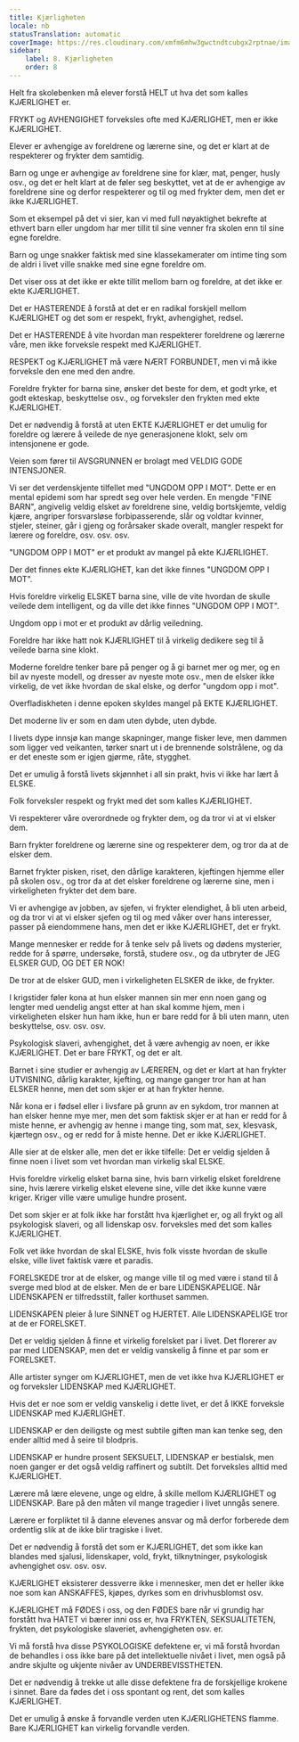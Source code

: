 ```yaml
---
title: Kjærligheten
locale: nb
statusTranslation: automatic
coverImage: https://res.cloudinary.com/xmfm6mhw3gwctndtcubgx2rptnae/image/upload/v1740337243/small_cover_educacion_fundamental_a051170f1c.webp
sidebar:
    label: 8. Kjærligheten
    order: 8
---
```

Helt fra skolebenken må elever forstå HELT ut hva det som kalles KJÆRLIGHET er.

FRYKT og AVHENGIGHET forveksles ofte med KJÆRLIGHET, men er ikke KJÆRLIGHET.

Elever er avhengige av foreldrene og lærerne sine, og det er klart at de respekterer og frykter dem samtidig.

Barn og unge er avhengige av foreldrene sine for klær, mat, penger, husly osv., og det er helt klart at de føler seg beskyttet, vet at de er avhengige av foreldrene sine og derfor respekterer og til og med frykter dem, men det er ikke KJÆRLIGHET.

Som et eksempel på det vi sier, kan vi med full nøyaktighet bekrefte at ethvert barn eller ungdom har mer tillit til sine venner fra skolen enn til sine egne foreldre.

Barn og unge snakker faktisk med sine klassekamerater om intime ting som de aldri i livet ville snakke med sine egne foreldre om.

Det viser oss at det ikke er ekte tillit mellom barn og foreldre, at det ikke er ekte KJÆRLIGHET.

Det er HASTERENDE å forstå at det er en radikal forskjell mellom KJÆRLIGHET og det som er respekt, frykt, avhengighet, redsel.

Det er HASTERENDE å vite hvordan man respekterer foreldrene og lærerne våre, men ikke forveksle respekt med KJÆRLIGHET.

RESPEKT og KJÆRLIGHET må være NÆRT FORBUNDET, men vi må ikke forveksle den ene med den andre.

Foreldre frykter for barna sine, ønsker det beste for dem, et godt yrke, et godt ekteskap, beskyttelse osv., og forveksler den frykten med ekte KJÆRLIGHET.

Det er nødvendig å forstå at uten EKTE KJÆRLIGHET er det umulig for foreldre og lærere å veilede de nye generasjonene klokt, selv om intensjonene er gode.

Veien som fører til AVSGRUNNEN er brolagt med VELDIG GODE INTENSJONER.

Vi ser det verdenskjente tilfellet med "UNGDOM OPP I MOT". Dette er en mental epidemi som har spredt seg over hele verden. En mengde "FINE BARN", angivelig veldig elsket av foreldrene sine, veldig bortskjemte, veldig kjære, angriper forsvarsløse forbipasserende, slår og voldtar kvinner, stjeler, steiner, går i gjeng og forårsaker skade overalt, mangler respekt for lærere og foreldre, osv. osv. osv.

"UNGDOM OPP I MOT" er et produkt av mangel på ekte KJÆRLIGHET.

Der det finnes ekte KJÆRLIGHET, kan det ikke finnes "UNGDOM OPP I MOT".

Hvis foreldre virkelig ELSKET barna sine, ville de vite hvordan de skulle veilede dem intelligent, og da ville det ikke finnes "UNGDOM OPP I MOT".

Ungdom opp i mot er et produkt av dårlig veiledning.

Foreldre har ikke hatt nok KJÆRLIGHET til å virkelig dedikere seg til å veilede barna sine klokt.

Moderne foreldre tenker bare på penger og å gi barnet mer og mer, og en bil av nyeste modell, og dresser av nyeste mote osv., men de elsker ikke virkelig, de vet ikke hvordan de skal elske, og derfor "ungdom opp i mot".

Overfladiskheten i denne epoken skyldes mangel på EKTE KJÆRLIGHET.

Det moderne liv er som en dam uten dybde, uten dybde.

I livets dype innsjø kan mange skapninger, mange fisker leve, men dammen som ligger ved veikanten, tørker snart ut i de brennende solstrålene, og da er det eneste som er igjen gjørme, råte, stygghet.

Det er umulig å forstå livets skjønnhet i all sin prakt, hvis vi ikke har lært å ELSKE.

Folk forveksler respekt og frykt med det som kalles KJÆRLIGHET.

Vi respekterer våre overordnede og frykter dem, og da tror vi at vi elsker dem.

Barn frykter foreldrene og lærerne sine og respekterer dem, og tror da at de elsker dem.

Barnet frykter pisken, riset, den dårlige karakteren, kjeftingen hjemme eller på skolen osv., og tror da at det elsker foreldrene og lærerne sine, men i virkeligheten frykter det dem bare.

Vi er avhengige av jobben, av sjefen, vi frykter elendighet, å bli uten arbeid, og da tror vi at vi elsker sjefen og til og med våker over hans interesser, passer på eiendommene hans, men det er ikke KJÆRLIGHET, det er frykt.

Mange mennesker er redde for å tenke selv på livets og dødens mysterier, redde for å spørre, undersøke, forstå, studere osv., og da utbryter de JEG ELSKER GUD, OG DET ER NOK!

De tror at de elsker GUD, men i virkeligheten ELSKER de ikke, de frykter.

I krigstider føler kona at hun elsker mannen sin mer enn noen gang og lengter med uendelig angst etter at han skal komme hjem, men i virkeligheten elsker hun ham ikke, hun er bare redd for å bli uten mann, uten beskyttelse, osv. osv. osv.

Psykologisk slaveri, avhengighet, det å være avhengig av noen, er ikke KJÆRLIGHET. Det er bare FRYKT, og det er alt.

Barnet i sine studier er avhengig av LÆREREN, og det er klart at han frykter UTVISNING, dårlig karakter, kjefting, og mange ganger tror han at han ELSKER henne, men det som skjer er at han frykter henne.

Når kona er i fødsel eller i livsfare på grunn av en sykdom, tror mannen at han elsker henne mye mer, men det som faktisk skjer er at han er redd for å miste henne, er avhengig av henne i mange ting, som mat, sex, klesvask, kjærtegn osv., og er redd for å miste henne. Det er ikke KJÆRLIGHET.

Alle sier at de elsker alle, men det er ikke tilfelle: Det er veldig sjelden å finne noen i livet som vet hvordan man virkelig skal ELSKE.

Hvis foreldre virkelig elsket barna sine, hvis barn virkelig elsket foreldrene sine, hvis lærere virkelig elsket elevene sine, ville det ikke kunne være kriger. Kriger ville være umulige hundre prosent.

Det som skjer er at folk ikke har forstått hva kjærlighet er, og all frykt og all psykologisk slaveri, og all lidenskap osv. forveksles med det som kalles KJÆRLIGHET.

Folk vet ikke hvordan de skal ELSKE, hvis folk visste hvordan de skulle elske, ville livet faktisk være et paradis.

FORELSKEDE tror at de elsker, og mange ville til og med være i stand til å sverge med blod at de elsker. Men de er bare LIDENSKAPELIGE. Når LIDENSKAPEN er tilfredsstilt, faller korthuset sammen.

LIDENSKAPEN pleier å lure SINNET og HJERTET. Alle LIDENSKAPELIGE tror at de er FORELSKET.

Det er veldig sjelden å finne et virkelig forelsket par i livet. Det florerer av par med LIDENSKAP, men det er veldig vanskelig å finne et par som er FORELSKET.

Alle artister synger om KJÆRLIGHET, men de vet ikke hva KJÆRLIGHET er og forveksler LIDENSKAP med KJÆRLIGHET.

Hvis det er noe som er veldig vanskelig i dette livet, er det å IKKE forveksle LIDENSKAP med KJÆRLIGHET.

LIDENSKAP er den deiligste og mest subtile giften man kan tenke seg, den ender alltid med å seire til blodpris.

LIDENSKAP er hundre prosent SEKSUELT, LIDENSKAP er bestialsk, men noen ganger er det også veldig raffinert og subtilt. Det forveksles alltid med KJÆRLIGHET.

Lærere må lære elevene, unge og eldre, å skille mellom KJÆRLIGHET og LIDENSKAP. Bare på den måten vil mange tragedier i livet unngås senere.

Lærere er forpliktet til å danne elevenes ansvar og må derfor forberede dem ordentlig slik at de ikke blir tragiske i livet.

Det er nødvendig å forstå det som er KJÆRLIGHET, det som ikke kan blandes med sjalusi, lidenskaper, vold, frykt, tilknytninger, psykologisk avhengighet osv. osv. osv.

KJÆRLIGHET eksisterer dessverre ikke i mennesker, men det er heller ikke noe som kan ANSKAFFES, kjøpes, dyrkes som en drivhusblomst osv.

KJÆRLIGHET må FØDES i oss, og den FØDES bare når vi grundig har forstått hva HATET vi bærer inni oss er, hva FRYKTEN, SEKSUALITETEN, frykten, det psykologiske slaveriet, avhengigheten osv. er.

Vi må forstå hva disse PSYKOLOGISKE defektene er, vi må forstå hvordan de behandles i oss ikke bare på det intellektuelle nivået i livet, men også på andre skjulte og ukjente nivåer av UNDERBEVISSTHETEN.

Det er nødvendig å trekke ut alle disse defektene fra de forskjellige krokene i sinnet. Bare da fødes det i oss spontant og rent, det som kalles KJÆRLIGHET.

Det er umulig å ønske å forvandle verden uten KJÆRLIGHETENS flamme. Bare KJÆRLIGHET kan virkelig forvandle verden.

